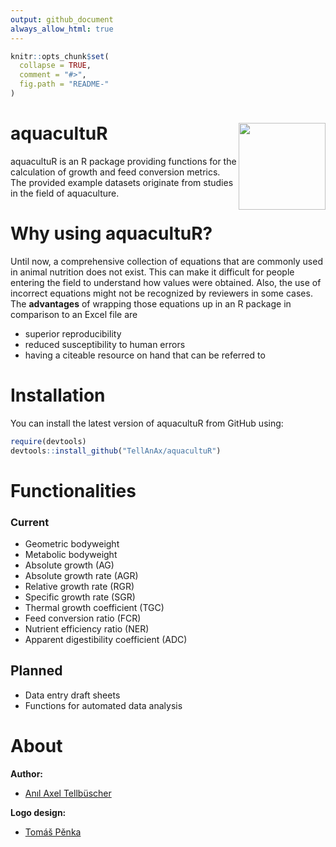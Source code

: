 ```yaml
---
output: github_document
always_allow_html: true
---
```


<!-- README.md is generated from README.Rmd. Please edit that file -->

```r
knitr::opts_chunk$set(
  collapse = TRUE,
  comment = "#>",
  fig.path = "README-"
)
```

# aquacultuR <img src="man/figures/logo.png" align="right" height="139" alt="" />

aquacultuR is an R package providing functions for the calculation of growth and feed conversion metrics. The provided example datasets originate from studies in the field of aquaculture.

# Why using aquacultuR?
Until now, a comprehensive collection of equations that are commonly used in animal nutrition does not exist. This can make it difficult for people entering the field to understand how values were obtained. Also, the use of incorrect equations might not be recognized by reviewers in some cases.
The **advantages** of wrapping those equations up in an R package in comparison to an Excel file are

- superior reproducibility
- reduced susceptibility to human errors
- having a citeable resource on hand that can be referred to



# Installation
You can install the latest version of aquacultuR from GitHub using:

```r
require(devtools)
devtools::install_github("TellAnAx/aquacultuR")
```



# Functionalities

### Current

- Geometric bodyweight
- Metabolic bodyweight
- Absolute growth (AG)
- Absolute growth rate (AGR)
- Relative growth rate (RGR)
- Specific growth rate (SGR)
- Thermal growth coefficient (TGC)
- Feed conversion ratio (FCR)
- Nutrient efficiency ratio (NER)
- Apparent digestibility coefficient (ADC)



## Planned
- Data entry draft sheets
- Functions for automated data analysis





# About

**Author:**

-   [Anıl Axel Tellbüscher](https://anil.tellbuescher.online)


**Logo design:**

-   [Tomáš Pěnka](https://www.linkedin.com/in/tomáš-pěnka-a25866287/)
